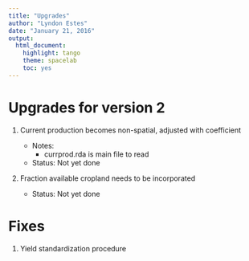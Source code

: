 ```yaml
---
title: "Upgrades"
author: "Lyndon Estes"
date: "January 21, 2016"
output: 
  html_document:
    highlight: tango
    theme: spacelab
    toc: yes 
---
```


# Upgrades for version 2

1. Current production becomes non-spatial, adjusted with coefficient

     + Notes: 
         + currprod.rda is main file to read

     + Status: Not yet done
     

2. Fraction available cropland needs to be incorporated

     + Status: Not yet done

# Fixes

1. Yield standardization procedure



